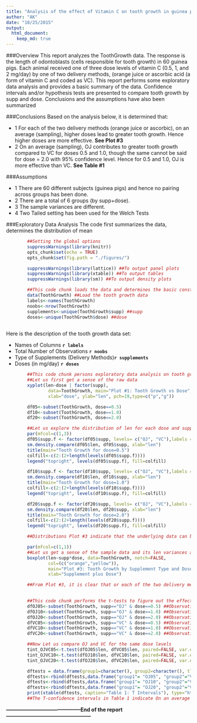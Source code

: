 ```yaml
---
title: "Analysis of the effect of Vitamin C on tooth growth in guinea pigs"
author: "AK"
date: "10/25/2015"
output: 
  html_document:
    keep_md: true
---
```

###Overview
This report analyzes the ToothGrowth data. The response is the length of odontoblasts (cells responsible for tooth growth) in 60 guinea pigs. Each animal received one of three dose levels of vitamin C (0.5, 1, and 2 mg/day) by one of two delivery methods, (orange juice or ascorbic acid (a form of vitamin C and coded as VC). This report performs some exploratory data analysis and provides a basic summary of the data. Confidence intervals and/or hypothesis tests are presented to compare tooth growth by supp and dose. Conclusions and the assumptions have also been summarized 

###Conclusions
Based on the analysis below, it is determined that: 

- 1 For each of the two delivery methods (orange juice or ascorbic), on an average (sampling), higher doses lead to greater tooth growth. Hence higher doses are more effective. **See Plot #3**
- 2 On an average (sampling), OJ contributes to greater tooth growth compared to VC for doses 0.5 and 1.0, though the same cannot be said for dose = 2.0 with 95% confidence level. Hence for 0.5 and 1.0, OJ is more effective than VC. **See Table #1**

###Assumptions

- 1 There are 60 different subjects (guinea pigs) and hence no pairing across groups has been done.
- 2 There are a total of 6 groups (by supp+dose).
- 3 The sample variances are different.
- 4 Two Tailed setting has been used for the Welch Tests

###Exploratory Data Analysis
The code first summarizes the data, determines the distribution of mean

```r
        ##Setting the global options
        suppressWarnings(library(knitr))
        opts_chunk$set(echo = TRUE)
        opts_chunk$set(fig.path = "./figures/")   

        suppressWarnings(library(lattice)) ##To output panel plots
        suppressWarnings(library(xtable)) ##To output tables
        suppressWarnings(library(sm)) ##To output density plots
```

```r

        ##This code chunk loads the data and determines the basic construct of it.
        data(ToothGrowth) ##Load the tooth growth data
        labels<-names(ToothGrowth)
        noobs<-nrow(ToothGrowth)
        supplements<-unique(ToothGrowth$supp) ##supp
        doses<-unique(ToothGrowth$dose) ##dose
                
```
Here is the description of the tooth growth data set: 

- Names of Columns **`r labels`** 
- Total Number of Observations **`r noobs`** 
- Type of Supplements (Delivery Methods)**`r supplements`**
- Doses (in mg/day) **`r doses`**

```r

        ##This code chunk persons exploratory data analysis on tooth growth.
        ##Let us first get a sense of the raw data
        xyplot(len~dose | factor(supp),
                data=ToothGrowth, main="Plot #1: Tooth Growth vs Dose",  
                xlab="dose", ylab="len", pch=19,type=c("p","g"))

        df05<-subset(ToothGrowth, dose==0.5)
        df10<-subset(ToothGrowth, dose==1.0)
        df20<-subset(ToothGrowth, dose==2.0)

        ##Let us explore the distribution of len for each dose and supp
        par(mfcol=c(1,3))
        df05$supp.f <- factor(df05$supp, levels= c("OJ", "VC"),labels = c("OJ", "VC"))
        sm.density.compare(df05$len, df05$supp, xlab="len")
        title(main="Tooth Growth for dose=0.5")
        colfill<-c(2:(2+length(levels(df05$supp.f)))) 
        legend("topright", levels(df05$supp.f), fill=colfill)

        df10$supp.f <- factor(df10$supp, levels= c("OJ", "VC"),labels = c("OJ", "VC"))
        sm.density.compare(df10$len, df10$supp, xlab="len")
        title(main="Tooth Growth for dose=1.0")
        colfill<-c(2:(2+length(levels(df10$supp.f)))) 
        legend("topright", levels(df10$supp.f), fill=colfill)

        df20$supp.f <- factor(df20$supp, levels= c("OJ", "VC"),labels = c("OJ", "VC"))
        sm.density.compare(df20$len, df20$supp, xlab="len")
        title(main="Tooth Growth for dose=2.0")
        colfill<-c(2:(2+length(levels(df20$supp.f)))) 
        legend("topright", levels(df20$supp.f), fill=colfill)

        ##Distributions Plot #3 indicate that the underlying data can be statistically analyzed with various methods

        par(mfcol=c(1,1))
        ##Let us get a sense of the sample data and its len variances across supp+dose
        boxplot(len~supp*dose, data=ToothGrowth, notch=FALSE, 
                col=(c("orange","yellow")),
                main="Plot #3: Tooth Growth by Supplement Type and Dose", 
                xlab="Supplement plus Dose")

        ##From Plot #3, it is clear that or each of the two delivery methods (orange juice or ascorbic), on an average (sampling), higher doses lead to greater tooth growth. But we need to run the t tests to figure out the effect of OJ vs VC given a certain dose
                        
```

```r

        ##This code chunk performs the t-tests to figure out the effect of OJ vs VC given a certain dose
        dfOJ05<-subset(ToothGrowth, supp=="OJ" & dose==0.5) ##Observations = 10
        dfOJ10<-subset(ToothGrowth, supp=="OJ" & dose==1.0) ##Observations = 10
        dfOJ20<-subset(ToothGrowth, supp=="OJ" & dose==2.0) ##Observations = 10
        dfVC05<-subset(ToothGrowth, supp=="VC" & dose==0.5) ##Observations = 10
        dfVC10<-subset(ToothGrowth, supp=="VC" & dose==1.0) ##Observations = 10
        dfVC20<-subset(ToothGrowth, supp=="VC" & dose==2.0) ##Observations = 10

        ##Now Let us compare OJ and VC for the same dose levels
        tint_OJVC05<-t.test(dfOJ05$len, dfVC05$len, paired=FALSE, var.equal=FALSE)$conf.int
        tint_OJVC10<-t.test(dfOJ10$len, dfVC10$len, paired=FALSE, var.equal=FALSE)$conf.int
        tint_OJVC20<-t.test(dfOJ20$len, dfVC20$len, paired=FALSE, var.equal=FALSE)$conf.int

        dftests = data.frame(group1=character(), group2=character(), tlow=numeric(), thigh=numeric())
        dftests<-rbind(dftests,data.frame("group1"= "OJ05", "group2"="VC05", "tlow"=tint_OJVC05[1], "thigh"=tint_OJVC05[2]))
        dftests<-rbind(dftests,data.frame("group1"= "OJ10", "group2"="VC10", "tlow"=tint_OJVC10[1], "thigh"=tint_OJVC10[2]))
        dftests<-rbind(dftests,data.frame("group1"= "OJ20", "group2"="VC20", "tlow"=tint_OJVC20[1], "thigh"=tint_OJVC20[2]))
        print(xtable(dftests, caption="Table 1: T Intervals"), type="html")
        ##The T-confidence intervals in Table 1 indicate On an average (sampling), OJ contributes to greater tooth growth compared to VC for doses 0.5 and 1.0, though the same cannot be said for dose = 2.0 with 95% confidence level.

```
**--------------------------------------------End of the report--------------------------------------------------**